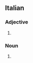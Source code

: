 ==Italian==

===Adjective===
{{it-adj-form|f-p}}

# {{adj form of|it|zingaro||f|p}}

===Noun===
{{head|it|noun form|g=f-p}}

# {{inflection of|it|zingaro||f|p}}